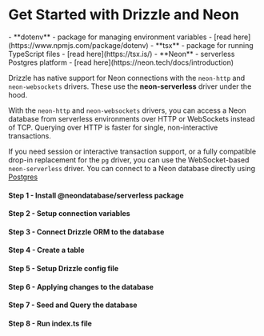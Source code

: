 
<Breadcrumbs/>

# Get Started with Drizzle and Neon

<Prerequisites>
  - **dotenv** - package for managing environment variables - [read here](https://www.npmjs.com/package/dotenv)
  - **tsx** - package for running TypeScript files - [read here](https://tsx.is/)
  - **Neon** - serverless Postgres platform - [read here](https://neon.tech/docs/introduction)
</Prerequisites>

Drizzle has native support for Neon connections with the `neon-http` and `neon-websockets` drivers. These use the **neon-serverless** driver under the hood.  
  
With the `neon-http` and `neon-websockets` drivers, you can access a Neon database from serverless environments over HTTP or WebSockets instead of TCP. Querying over HTTP is faster for single, non-interactive transactions.  
  
If you need session or interactive transaction support, or a fully compatible drop-in replacement for the `pg` driver, you can use the WebSocket-based `neon-serverless` driver. You can connect to a Neon database directly using [Postgres](/docs/get-started/postgresql-new)

<FileStructure/>

#### Step 1 - Install **@neondatabase/serverless** package
<InstallPackages lib='@neondatabase/serverless'/>

#### Step 2 - Setup connection variables

<SetupEnv env_variable='DATABASE_URL' />

#### Step 3 - Connect Drizzle ORM to the database

<ConnectNeon/>

#### Step 4 - Create a table

<CreateTable />

#### Step 5 - Setup Drizzle config file

<SetupConfig dialect='postgresql' env_variable='DATABASE_URL'/>

#### Step 6 - Applying changes to the database

<ApplyChanges />

#### Step 7 - Seed and Query the database

<QueryDatabase dialect='neon-http' env_variable='DATABASE_URL'/>

#### Step 8 - Run index.ts file

<RunFile/>